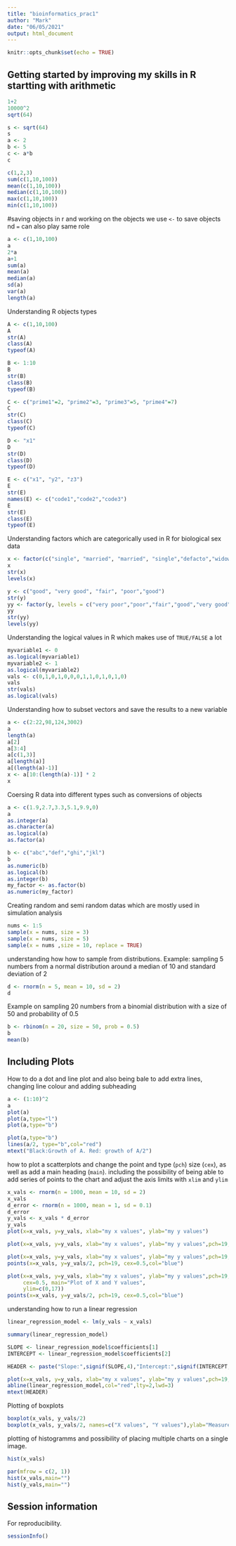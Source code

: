 ```yaml
---
title: "bioinformatics_prac1"
author: "Mark"
date: "06/05/2021"
output: html_document
---
```


```r
knitr::opts_chunk$set(echo = TRUE)
```

## Getting started by improving my skills in R startting with arithmetic

```r
1+2
10000^2
sqrt(64)
```

```r
s <- sqrt(64)
s
a <- 2
b <- 5
c <- a*b
c
```

```r
c(1,2,3)
sum(c(1,10,100))
mean(c(1,10,100))
median(c(1,10,100))
max(c(1,10,100))
min(c(1,10,100))
```

#saving objects in r and working on the objects
we use `<-` to save objects nd `=` can also play same role 
```r
a <- c(1,10,100)
a
2*a
a+1
sum(a)
mean(a)
median(a)
sd(a)
var(a)
length(a)
```

Understanding R objects types
```r
A <- c(1,10,100)
A
str(A)
class(A)
typeof(A)

B <- 1:10
B
str(B)
class(B)
typeof(B)

C <- c("prime1"=2, "prime2"=3, "prime3"=5, "prime4"=7)
C
str(C)
class(C)
typeof(C)

D <- "x1" 
D
str(D)
class(D)
typeof(D)

E <- c("x1", "y2", "z3")
E
str(E)
names(E) <- c("code1","code2","code3")
E
str(E)
class(E)
typeof(E)
```

Understanding factors which are categorically used in R for biological sex data
```r
x <- factor(c("single", "married", "married", "single","defacto","widowed"))
x
str(x)
levels(x)
```

```r
y <- c("good", "very good", "fair", "poor","good")
str(y)
yy <- factor(y, levels = c("very poor","poor","fair","good","very good"),ordered = TRUE)
yy
str(yy)
levels(yy)
```

Understanding the logical values in R which makes use of `TRUE/FALSE` a lot
```r
myvariable1 <- 0
as.logical(myvariable1)
myvariable2 <- 1
as.logical(myvariable2)
vals <- c(0,1,0,1,0,0,0,1,1,0,1,0,1,0)
vals
str(vals) 
as.logical(vals)
```

Understanding how to subset vectors and save the results to a new variable
```r
a <- c(2:22,98,124,3002)
a
length(a)
a[2]
a[3:4]
a[c(1,3)] 
a[length(a)]
a[(length(a)-1)]
x <- a[10:(length(a)-1)] * 2
x
```

Coersing R data into different types such as conversions of objects
```r
a <- c(1.9,2.7,3.3,5.1,9.9,0)
a
as.integer(a)
as.character(a)
as.logical(a)
as.factor(a)

b <- c("abc","def","ghi","jkl")
b
as.numeric(b)
as.logical(b)
as.integer(b)
my_factor <- as.factor(b)
as.numeric(my_factor)
```

Creating random and semi random datas which are mostly used in simulation analysis
```r
nums <- 1:5
sample(x = nums, size = 3)
sample(x = nums, size = 5)
sample(x = nums ,size = 10, replace = TRUE)
```

understanding how how to sample from distributions. Example: sampling 5 numbers from a normal distribution around a median of 10 and standard deviation of 2
```r
d <- rnorm(n = 5, mean = 10, sd = 2)
d
```

Example on sampling 20 numbers from a binomial distribution with a size of 50 and probability of 0.5
```r
b <- rbinom(n = 20, size = 50, prob = 0.5)
b
mean(b)
```

## Including Plots

How to do a dot and line plot and also being bale to add extra lines, changing line colour and adding subheading

```r
a <- (1:10)^2
a
plot(a)
plot(a,type="l")
plot(a,type="b")

plot(a,type="b")
lines(a/2, type="b",col="red")
mtext("Black:Growth of A. Red: growth of A/2")
```

how to plot a scatterplots and change the point and type (`pch`) size (`cex`), as well as add a main heading (`main`). including the possibility of being able to add series of points to the chart and adjust the axis limits with `xlim` and `ylim`

```r
x_vals <- rnorm(n = 1000, mean = 10, sd = 2)
x_vals
d_error <- rnorm(n = 1000, mean = 1, sd = 0.1)
d_error
y_vals <- x_vals * d_error
y_vals
plot(x=x_vals, y=y_vals, xlab="my x values", ylab="my y values")

plot(x=x_vals, y=y_vals, xlab="my x values", ylab="my y values",pch=19, cex=0.5, main="Plot of X and Y values")

plot(x=x_vals, y=y_vals, xlab="my x values", ylab="my y values",pch=19, cex=0.5, main="Plot of X and Y values")
points(x=x_vals, y=y_vals/2, pch=19, cex=0.5,col="blue")

plot(x=x_vals, y=y_vals, xlab="my x values", ylab="my y values",pch=19, 
     cex=0.5, main="Plot of X and Y values",
     ylim=c(0,17))
points(x=x_vals, y=y_vals/2, pch=19, cex=0.5,col="blue")
```

understanding how to run a linear regression

```r
linear_regression_model <- lm(y_vals ~ x_vals)

summary(linear_regression_model)

SLOPE <- linear_regression_model$coefficients[1]
INTERCEPT <- linear_regression_model$coefficients[2]

HEADER <- paste("Slope:",signif(SLOPE,4),"Intercept:",signif(INTERCEPT,4))

plot(x=x_vals, y=y_vals, xlab="my x values", ylab="my y values",pch=19, cex=0.5)
abline(linear_regression_model,col="red",lty=2,lwd=3)
mtext(HEADER)
```

Plotting of boxplots

```r
boxplot(x_vals, y_vals/2)
boxplot(x_vals, y_vals/2, names=c("X values", "Y values"),ylab="Measurement (cm)")
```

plotting of histogramms and possibility of placing multiple charts on a  single image.

```r
hist(x_vals)

par(mfrow = c(2, 1))
hist(x_vals,main="")
hist(y_vals,main="")
```

## Session information

For reproducibility.

```r
sessionInfo()
```





